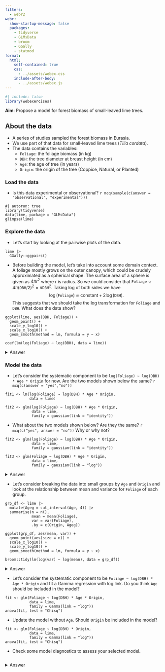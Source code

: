 ```yaml
---
filters:
  - webr2
webr: 
  show-startup-message: false    
  packages:
    - tidyverse
    - GLMsData
    - broom
    - GGally
    - statmod
format: 
  html:
    self-contained: true
    css: 
      - ../assets/webex.css
    include-after-body: 
      - ../assets/webex.js
---
```


```r
#| include: false
library(webexercises)
```

**Aim**: Propose a model for forest biomass of small-leaved lime trees. 

::: callout-note

## About the data

- A series of studies sampled the forest biomass in Eurasia. 
- We use part of that data for small-leaved lime trees (_Tilia cordata_).
- The data contains the variables:
  - `Foliage`: the foliage biomass (in kg)
  - `DBH`: the tree diameter at breast height (in cm)
  - `Age`: the age of tree (in years)
  - `Origin`: the origin of the tree (Coppice, Natural, or Planted)

:::

### Load the data 

- Is this data experimental or observational? `r mcq(sample(c(answer = "observational", "experimental")))`


```webr-r
#| autorun: true
library(tidyverse)
data(lime, package = "GLMsData")
glimpse(lime)
```

### Explore the data 

- Let's start by looking at the pairwise plots of the data. 

```webr-r
lime |> 
  GGally::ggpairs()
```

- Before building the model, let's take into account some domain context. A foliage mostly grows on the outer canopy, which could be crudely approximated as a spherical shape. The surface area of a sphere is given as $4\pi r^2$ where $r$ is radius. So we could consider that $\texttt{Foliage} \propto 4 \pi (\texttt{DBH}/2)^2 = \pi \texttt{DBH}^2$. Taking log of both sides we have $$\log(\texttt{Foliage})  \approx \text{constant} + 2\log(\texttt{DBH}).$$ This suggests that we should take the log transformation for `Foliage` and `DBH`. What does the data show?

```webr-r
ggplot(lime, aes(DBH, Foliage)) + 
  geom_point() +
  scale_y_log10() +
  scale_x_log10() +
  geom_smooth(method = lm, formula = y ~ x)

coef(lm(log(Foliage) ~ log(DBH), data = lime))
```

<details><summary>Answer</summary>

The scatter plot shows that the log transformations of `Foliage` and `DBH` show a linear relationship. The coefficient of `log(DBH)` is close to 2.

</details>

### Model the data


- Let's consider the systematic component to be `log(Foliage) ~ log(DBH) * Age * Origin` for now. Are the two models shown below the same? `r mcq(c(answer = "yes","no"))`

```webr-r
fit1 <- lm(log(Foliage) ~ log(DBH) * Age * Origin, 
           data = lime)

fit2 <- glm(log(Foliage) ~ log(DBH) * Age * Origin, 
            data = lime, 
            family = gaussian(link = "identity"))
```

- What about the two models shown below? Are they the same? `r mcq(c("yes", answer = "no"))` Why or why not?

```webr-r
fit2 <- glm(log(Foliage) ~ log(DBH) * Age * Origin, 
            data = lime, 
            family = gaussian(link = "identity"))

fit3 <- glm(Foliage ~ log(DBH) * Age * Origin, 
            data = lime, 
            family = gaussian(link = "log"))
```

<details><summary>Answer</summary>

The models are not the same. The first model is modelling the expected value of the log of the response variable, while the second model is modelling the log of the expected response value, i.e. $E(\log(Y)) \neq \log(E(Y))$. This is a subtle but important distinction.

</details>


- Let's consider breaking the data into small groups by `Age` and `Origin` and look at the relationship between mean and variance for `Foliage` of each group.

```webr-r
grp_df <- lime |> 
  mutate(Ageg = cut_interval(Age, 4)) |> 
  summarise(n = n(),
            mean = mean(Foliage),
            var = var(Foliage),
            .by = c(Origin, Ageg))

ggplot(grp_df, aes(mean, var)) + 
  geom_point(aes(size = n)) + 
  scale_x_log10() +
  scale_y_log10() +
  geom_smooth(method = lm, formula = y ~ x)

broom::tidy(lm(log(var) ~ log(mean), data = grp_df))
```
<details><summary>Answer</summary>

We have $\log(\text{group variance}) \approx 2\log(\text{group mean})$. This means that $\text{group variance} \approx \text{group mean}^2$. 
Recall that $Var(\mu) = \mu^2$ for Gamma distribution, so this suggests that the Gamma distribution could be a good choice for modelling the data.

</details>


- Let's consider the systematic component to be `Foliage ~ log(DBH) * Age * Origin` and fit a Gamma regression with log link. Do you think `Age` should be included in the model?

```webr-r
fit <- glm(Foliage ~ log(DBH) * Age * Origin, 
           data = lime, 
           family = Gamma(link = "log"))
anova(fit, test = "Chisq")
```

- Update the model without `Age`. Should `Origin` be included in the model? 

```webr-r
fit <- glm(Foliage ~ log(DBH) * Origin, 
           data = lime, 
           family = Gamma(link = "log"))
anova(fit, test = "Chisq")
```

- Check some model diagnostics to assess your selected model. 

```webr-r



```

<details><summary>Answer</summary>


```webr-r
fit <- glm(Foliage ~ log(DBH) * Origin, 
           data = lime, 
           family = Gamma(link = "log"))

fit_augment <- broom::augment(fit, type.predict = "response") |> 
  mutate(qres = statmod::qresid(fit)) 

# similar plot with .resid
fit_augment |> 
  ggplot(aes(.fitted, qres)) + 
  geom_hline(yintercept = 0, linetype = 2) +
  geom_point()

fit_augment |> 
  ggplot(aes(`log(DBH)`, qres)) + 
  geom_hline(yintercept = 0, linetype = 2) +
  geom_point()

fit_augment |> 
  ggplot(aes(sample = qres)) + 
  stat_qq() +
  stat_qq_line() +
  coord_equal()
```


</details>